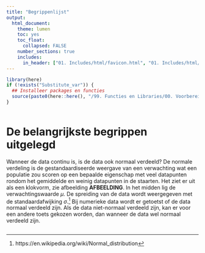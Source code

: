 ```yaml
---
title: "Begrippenlijst"
output:
  html_document:
    theme: lumen
    toc: yes
    toc_float: 
      collapsed: FALSE 
    number_sections: true
    includes:
      in_header: ["01. Includes/html/favicon.html", "01. Includes/html/analytics.html"] 
---
```


<!-- ## CLOSEDBLOK: Functies.R -->
```r
library(here)
if (!exists("Substitute_var")) {
  ## Installeer packages en functies
  source(paste0(here::here(), "/99. Functies en Libraries/00. Voorbereidingen.R"), echo = FALSE)
}
```
<!-- ## /CLOSEDBLOK: Functies.R -->

<style>
`r htmltools::includeHTML(paste0(here::here(),"/01. Includes/css/Stylesheet_SHHO.css"))`
</style>

<!-- ## CLOSEDBLOK: Header.R -->
```r
```
<!-- ## /CLOSEDBLOK: Header.R -->
# De belangrijkste begrippen uitgelegd

Wanneer de data continu is, is de data ook normaal verdeeld? 
De normale verdeling is de gestandaardiseerde weergave van een verwachting wat een populatie zou scoren op een bepaalde eigenschap met veel datapunten rondom het gemiddelde en weinig datapunten in de staarten. Het ziet er uit als een klokvorm, zie afbeelding **AFBEELDING**. In het midden lig de verwachtingswaarde *µ*. De spreiding van de data wordt weergegeven met de standaardafwijking *σ*.[^1] 
Bij numerieke data wordt er getoetst of de data normaal verdeeld zijn. Als de data niet-normaal verdeeld zijn, kan er voor een andere toets gekozen worden, dan wanneer de data wel normaal verdeeld zijn. 

[^1]: https://en.wikipedia.org/wiki/Normal_distribution

<!-- ## CLOSEDBLOK: Footer.R -->
```r
```
<!-- ## /CLOSEDBLOK: Footer.R -->